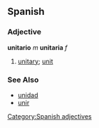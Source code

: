 == Spanish ==
=== Adjective ===
'''unitario''' ''m'' '''unitaria''' ''f''
# [[unitary]]; [[unit]]

=== See Also ===
*[[unidad]]
*[[unir]]
[[Category:Spanish adjectives]]
